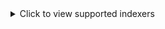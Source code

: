 <details>
  <summary>Click to view supported indexers</summary>

- AcidLounge
- Aither
- AlphaRatio
- AnimeBytes
- BeyondHD
- Bit-HDTV
- BitSexy
- BroadcasTheNet
- BTFiles
- Cathode-Ray Tube
- DanishBytes
- DigitalCore
- DocsPedia.world
- Empornium
- Enthralled
- FileList
- Fuzer
- GazelleGames
- HD-Space
- HD-Torrents
- HDBits
- Hebits
- Huno
- ImmortalSeed
- IPTorrents
- Milkie
- MoreThanTV
- MyAnonamouse
- nCore
- Nebulance
- Norbits
- OppaiTime
- Orpheus
- PassThePopcorn
- Piratethenet
- PixelHD
- PolishSource
- PolishTracker
- PornBay
- PreToMe
- PussyTorrents
- Redacted
- RetroFlix
- RevolutionTT
- Romanian Metal Torrents
- SceneHD
- SkipTheCommericals
- SpeedApp
- SubsPlease
- SuperBits
- TorrentBytes
- TorrentDay
- TorrentLeech
- TorrentNetwork
- TorrentSeeds
- TorrentSyndikat
- TranceTraffic
- UHDBits
- xSpeeds

along with the **Generic RSS** and **Generic Torznab** integration.

</details>
